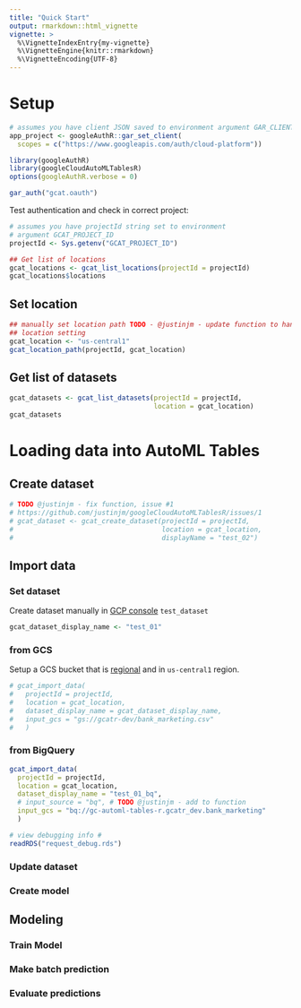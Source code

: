```yaml
---
title: "Quick Start"
output: rmarkdown::html_vignette
vignette: >
  %\VignetteIndexEntry{my-vignette}
  %\VignetteEngine{knitr::rmarkdown}
  %\VignetteEncoding{UTF-8}
---
```


# Setup 

```r
# assumes you have client JSON saved to environment argument GAR_CLIENT_JSON
app_project <- googleAuthR::gar_set_client(
  scopes = c("https://www.googleapis.com/auth/cloud-platform"))

library(googleAuthR)
library(googleCloudAutoMLTablesR)
options(googleAuthR.verbose = 0)

gar_auth("gcat.oauth")
```

Test authentication and check in correct project: 

```r
# assumes you have projectId string set to environment 
# argument GCAT_PROJECT_ID
projectId <- Sys.getenv("GCAT_PROJECT_ID")

## Get list of locations 
gcat_locations <- gcat_list_locations(projectId = projectId)
gcat_locations$locations
```

## Set location 

```r
## manually set location path TODO - @justinjm - update function to handle 
## location setting 
gcat_location <- "us-central1"
gcat_location_path(projectId, gcat_location)
```

## Get list of datasets 

```r
gcat_datasets <- gcat_list_datasets(projectId = projectId,
                                    location = gcat_location)
gcat_datasets
```

# Loading data into AutoML Tables 

## Create dataset 
```r
# TODO @justinjm - fix function, issue #1 
# https://github.com/justinjm/googleCloudAutoMLTablesR/issues/1  
# gcat_dataset <- gcat_create_dataset(projectId = projectId,
#                                     location = gcat_location,
#                                     displayName = "test_02")
```

## Import data 

### Set dataset 
Create dataset manually in [GCP console](https://console.cloud.google.com/automl-tables/datasets/) `test_dataset`

```r
gcat_dataset_display_name <- "test_01"
```

### from GCS 
Setup a GCS bucket that is [regional](https://cloud.google.com/automl-tables/docs/prepare#bucket_requirements) and in `us-central1` region.

```r
# gcat_import_data(
#   projectId = projectId,
#   location = gcat_location,
#   dataset_display_name = gcat_dataset_display_name,
#   input_gcs = "gs://gcatr-dev/bank_marketing.csv"
#   )
```

### from BigQuery 

```r
gcat_import_data(
  projectId = projectId,
  location = gcat_location,
  dataset_display_name = "test_01_bq",
  # input_source = "bq", # TODO @justinjm - add to function 
  input_gcs = "bq://gc-automl-tables-r.gcatr_dev.bank_marketing"
  )

# view debugging info #
readRDS("request_debug.rds")
```

### Update dataset 

### Create model 

## Modeling 

### Train Model

### Make batch prediction 

### Evaluate predictions 
